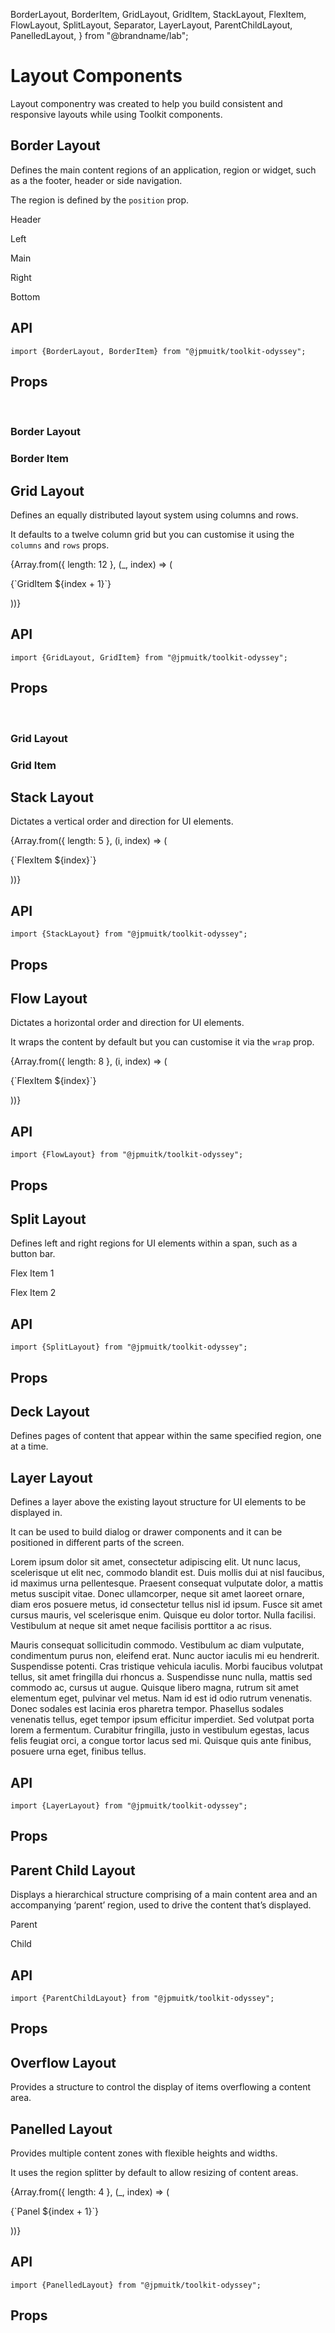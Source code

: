   BorderLayout,
  BorderItem,
  GridLayout,
  GridItem,
  StackLayout,
  FlexItem,
  FlowLayout,
  SplitLayout,
  Separator,
  LayerLayout,
  ParentChildLayout,
  PanelledLayout,
} from "@brandname/lab";

<Meta title="Layout/Doc" />

# Layout Components

Layout componentry was created to help you build consistent and responsive layouts while using Toolkit components.

## Border Layout

Defines the main content regions of an application, region or widget, such as a the footer, header or side navigation.

The region is defined by the `position` prop.

<Canvas>
  <Story name="Border Layout" decorators={[withFlexGap]}>
    <BorderLayout>
      <BorderItem
        position="header"
        className="item"
        style={{ backgroundColor: "#c5afa4" }}
      >
        <p>Header</p>
      </BorderItem>
      <BorderItem
        position="left"
        className="item"
        style={{ backgroundColor: "#cc7e85" }}
      >
        <p>Left</p>
      </BorderItem>
      <BorderItem
        position="main"
        className="item"
        style={{ backgroundColor: "#cf4d6f", minWidth: 100 }}
      >
        <p>Main</p>
      </BorderItem>
      <BorderItem
        position="right"
        className="item"
        style={{ backgroundColor: "#a36d90" }}
      >
        <p>Right</p>
      </BorderItem>
      <BorderItem
        position="bottom"
        className="item"
        style={{ backgroundColor: "#76818e" }}
      >
        <p>Bottom</p>
      </BorderItem>
    </BorderLayout>
  </Story>
</Canvas>

## API

```
import {BorderLayout, BorderItem} from "@jpmuitk/toolkit-odyssey";
```

## Props

<br />

### Border Layout

<ArgsTable of={BorderLayout} />

### Border Item

<ArgsTable of={BorderItem} />

## Grid Layout

Defines an equally distributed layout system using columns and rows.

It defaults to a twelve column grid but you can customise it using the `columns` and `rows` props.

<Canvas>
  <Story name="Grid Layout" decorators={[withFlexGap]}>
    <GridLayout className="gridLayout" columnGap="1rem" rowGap="1rem">
      {Array.from({ length: 12 }, (_, index) => (
        <GridItem className="item" style={{ backgroundColor: "lightcyan" }}>
          <p>{`GridItem ${index + 1}`}</p>
        </GridItem>
      ))}
    </GridLayout>
  </Story>
</Canvas>

## API

```
import {GridLayout, GridItem} from "@jpmuitk/toolkit-odyssey";
```

## Props

<br />

### Grid Layout

<ArgsTable of={GridLayout} />

### Grid Item

<ArgsTable of={GridItem} />

## Stack Layout

Dictates a vertical order and direction for UI elements.

<Canvas>
  <Story name="Stack Layout" decorators={[withFlexGap]}>
    <StackLayout className="flexLayout">
      {Array.from({ length: 5 }, (i, index) => (
        <FlexItem className="flexItem">
          <p>{`FlexItem ${index}`}</p>
        </FlexItem>
      ))}
    </StackLayout>
  </Story>
</Canvas>

## API

```
import {StackLayout} from "@jpmuitk/toolkit-odyssey";
```

## Props

<ArgsTable of={StackLayout} />

## Flow Layout

Dictates a horizontal order and direction for UI elements.

It wraps the content by default but you can customise it via the `wrap` prop.

<Canvas>
  <Story name="Flow Layout" decorators={[withFlexGap]}>
    <FlowLayout className="flexLayout">
      {Array.from({ length: 8 }, (i, index) => (
        <FlexItem className="flexItem">
          <p>{`FlexItem ${index}`}</p>
        </FlexItem>
      ))}
    </FlowLayout>
  </Story>
</Canvas>

## API

```
import {FlowLayout} from "@jpmuitk/toolkit-odyssey";
```

## Props

<ArgsTable of={FlowLayout} />

## Split Layout

Defines left and right regions for UI elements within a span, such as a button bar.

<Canvas>
  <Story name="Split Layout" decorators={[withFlexGap]}>
    <SplitLayout className="flexLayout">
      <FlexItem className="flexItem">
        <p>Flex Item 1</p>
      </FlexItem>
      <Separator style={{ background: "lightskyblue" }} />
      <FlexItem className="flexItem">
        <p>Flex Item 2</p>
      </FlexItem>
    </SplitLayout>
  </Story>
</Canvas>

## API

```
import {SplitLayout} from "@jpmuitk/toolkit-odyssey";
```

## Props

<ArgsTable of={SplitLayout} />

## Deck Layout

Defines pages of content that appear within the same specified region, one at a time.

## Layer Layout

Defines a layer above the existing layout structure for UI elements to be displayed in.

It can be used to build dialog or drawer components and it can be positioned in different parts of the screen.

<Canvas>
  <Story name="Layer Layout" inline={false} height={500}>
    <LayerLayout>
      <p>
        Lorem ipsum dolor sit amet, consectetur adipiscing elit. Ut nunc lacus,
        scelerisque ut elit nec, commodo blandit est. Duis mollis dui at nisl
        faucibus, id maximus urna pellentesque. Praesent consequat vulputate
        dolor, a mattis metus suscipit vitae. Donec ullamcorper, neque sit amet
        laoreet ornare, diam eros posuere metus, id consectetur tellus nisl id
        ipsum. Fusce sit amet cursus mauris, vel scelerisque enim. Quisque eu
        dolor tortor. Nulla facilisi. Vestibulum at neque sit amet neque
        facilisis porttitor a ac risus.
      </p>
      <p>
        Mauris consequat sollicitudin commodo. Vestibulum ac diam vulputate,
        condimentum purus non, eleifend erat. Nunc auctor iaculis mi eu
        hendrerit. Suspendisse potenti. Cras tristique vehicula iaculis. Morbi
        faucibus volutpat tellus, sit amet fringilla dui rhoncus a. Suspendisse
        nunc nulla, mattis sed commodo ac, cursus ut augue. Quisque libero
        magna, rutrum sit amet elementum eget, pulvinar vel metus. Nam id est id
        odio rutrum venenatis. Donec sodales est lacinia eros pharetra tempor.
        Phasellus sodales venenatis tellus, eget tempor ipsum efficitur
        imperdiet. Sed volutpat porta lorem a fermentum. Curabitur fringilla,
        justo in vestibulum egestas, lacus felis feugiat orci, a congue tortor
        lacus sed mi. Quisque quis ante finibus, posuere urna eget, finibus
        tellus.
      </p>
    </LayerLayout>
  </Story>
</Canvas>

## API

```
import {LayerLayout} from "@jpmuitk/toolkit-odyssey";
```

## Props

<ArgsTable of={LayerLayout} />

## Parent Child Layout

Displays a hierarchical structure comprising of a main content area and an accompanying ‘parent’ region, used to drive the content that’s displayed.

<Canvas>
  <Story name="Parent Child Layout" decorators={[withFlexGap]}>
    <ParentChildLayout className="flexLayout" parentWidth={150}>
      <div
        className="flexItem"
        style={{
          display: "flex",
          alignItems: "center",
          justifyContent: "center",
          height: 220,
        }}
      >
        <p>Parent</p>
      </div>
      <div
        className="flexItem"
        style={{
          display: "flex",
          alignItems: "center",
          justifyContent: "center",
          height: 220,
        }}
      >
        <p>Child</p>
      </div>
    </ParentChildLayout>
  </Story>
</Canvas>

## API

```
import {ParentChildLayout} from "@jpmuitk/toolkit-odyssey";
```

## Props

<ArgsTable of={ParentChildLayout} />

## Overflow Layout

Provides a structure to control the display of items overflowing a content area.

## Panelled Layout

Provides multiple content zones with flexible heights and widths.

It uses the region splitter by default to allow resizing of content areas.

<Canvas>
  <Story name="Panelled Layout" decorators={[withFlexGap]}>
    <PanelledLayout className="panelledLayout">
      {Array.from({ length: 4 }, (_, index) => (
        <div className="panelledItem" key={index}>
          <p>{`Panel ${index + 1}`}</p>
        </div>
      ))}
    </PanelledLayout>
  </Story>
</Canvas>

## API

```
import {PanelledLayout} from "@jpmuitk/toolkit-odyssey";
```

## Props

<ArgsTable of={PanelledLayout} />
